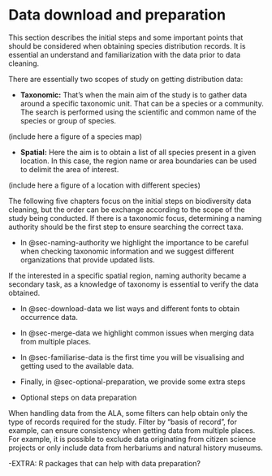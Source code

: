 # Data download and preparation {#part1-data-preparation .unnumbered}

This section describes the initial steps and some important points that should be considered when obtaining species distribution records. It is essential an understand and familiarization with the data prior to data cleaning.

There are essentially two scopes of study on getting distribution data:

-   **Taxonomic:** That's when the main aim of the study is to gather data around a specific taxonomic unit. That can be a species or a community. The search is performed using the scientific and common name of the species or group of species.

(include here a figure of a species map)

-   **Spatial:** Here the aim is to obtain a list of all species present in a given location. In this case, the region name or area boundaries can be used to delimit the area of interest.

(include here a figure of a location with different species)

The following five chapters focus on the initial steps on biodiversity data cleaning, but the order can be exchange according to the scope of the study being conducted. If there is a taxonomic focus, determining a naming authority should be the first step to ensure searching the correct taxa.

-   In @sec-naming-authority we highlight the importance to be careful when checking taxonomic information and we suggest different organizations that provide updated lists.

If the interested in a specific spatial region, naming authority became a secondary task, as a knowledge of taxonomy is essential to verify the data obtained.

-   In @sec-download-data we list ways and different fonts to obtain occurrence data.

-   In @sec-merge-data we highlight common issues when merging data from multiple places.

-   In @sec-familiarise-data is the first time you will be visualising and getting used to the available data.

-   Finally, in @sec-optional-preparation, we provide some extra steps

- Optional steps on data preparation

When handling data from the ALA, some filters can help obtain only the type of records required for the study. Filter by "basis of record", for example, can ensure consistency when getting data from multiple places. For example, it is possible to exclude data originating from citizen science projects or only include data from herbariums and natural history museums.

-EXTRA: R packages that can help with data preparation?
